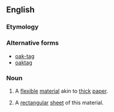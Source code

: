 ==English==
===Etymology===
{{rfe}}
===Alternative forms===
*[[oak-tag]]
*[[oaktag]]
===Noun===
{{en-noun|s|-}}
# {{context|uncountable}} A [[flexible]] [[material]] akin to [[thick]] [[paper]].
# {{context|countable}} A [[rectangular]] [[sheet]] of this material.